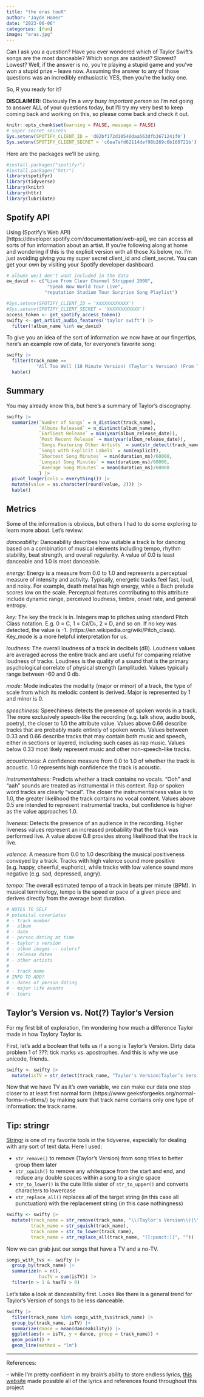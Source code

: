 ```yaml
---
title: "the eras touR"
author: "Jayde Homer"
date: "2023-06-06"
categories: [fun]
image: "eras.jpg"
---
```


Can I ask you a question? Have you ever wondered which of Taylor Swift's songs are the most danceable? Which songs are saddest? Slowest? Lowest? Well, if the answer is no, you're playing a stupid game and you've won a stupid prize -- leave now. Assuming the answer to any of those questions was an incredibly enthusiastic YES, then you're the lucky one. 

So, R you ready for it? 

**DISCLAIMER:** Obviously I'm a *very busy important person* so I'm not going to answer ALL of your questions today, but I'll try my very best to keep coming back and working on this, so please come back and check it out. 

```r
knitr::opts_chunk$set(warning = FALSE, message = FALSE) 
# super secret secrets
Sys.setenv(SPOTIFY_CLIENT_ID = 'd02bf172d10540daa563dfb3671241f0')
Sys.setenv(SPOTIFY_CLIENT_SECRET = 'c6ea7afd62114def98b269c6b160721b')
```

Here are the packages we'll be using. 

```r
#install.packages("spotifyr")
#install.packages("httr")
library(spotifyr)
library(tidyverse)
library(knitr)
library(httr)
library(lubridate)
```

## Spotify API

Using (Spotify's Web API)[https://developer.spotify.com/documentation/web-api], we can access all sorts of fun information about an artist. If you're following along at home and wondering if this is the explicit version with all those Xs below, no. I'm just avoiding giving you my super secret client_id and client_secret. You can get your own by visiting your Spotify developer dashboard. 

```r
# albums we/I don't want included in the data
ew_david <- c("Live From Clear Channel Stripped 2008", 
               "Speak Now World Tour Live",
              "reputation Stadium Tour Surprise Song Playlist")
```


```r
#Sys.setenv(SPOTIFY_CLIENT_ID = 'XXXXXXXXXXXX')
#Sys.setenv(SPOTIFY_CLIENT_SECRET = 'XXXXXXXXXXXX')
access_token <- get_spotify_access_token()
swifty <- get_artist_audio_features('taylor swift') |> 
  filter(!album_name %in% ew_david)
```

To give you an idea of the sort of information we now have at our fingertips, here's an example row of data, for everyone's favorite song: 

```r
swifty |> 
  filter(track_name == 
           "All Too Well (10 Minute Version) (Taylor's Version) (From The Vault)") |> 
  kable()
```

## Summary 

You may already know this, but here's a summary of Taylor's discography. 

```r
swifty |> 
  summarize(`Number of Songs` = n_distinct(track_name),
            `Albums Released` = n_distinct(album_name),
            `Earliest Release` = min(year(album_release_date)),
            `Most Recent Release` = max(year(album_release_date)),
            `Songs Featuring Other Artists` = sum(str_detect(track_name, "feat")),
            `Songs with Explicit Labels` = sum(explicit),
            `Shortest Song Minutes` = min(duration_ms)/60000,
            `Longest Song Minutes` = max(duration_ms)/60000,
            `Average Song Minutes` = mean(duration_ms)/60000
            ) |> 
  pivot_longer(cols = everything()) |> 
  mutate(value = as.character(round(value, 2))) |> 
  kable()
```


## Metrics

Some of the information is obvious, but others I had to do some exploring to learn more about. Let's review: 

*danceability:* Danceability describes how suitable a track is for dancing based on a combination of musical elements including tempo, rhythm stability, beat strength, and overall regularity. A value of 0.0 is least danceable and 1.0 is most danceable.

*energy:* Energy is a measure from 0.0 to 1.0 and represents a perceptual measure of intensity and activity. Typically, energetic tracks feel fast, loud, and noisy. For example, death metal has high energy, while a Bach prelude scores low on the scale. Perceptual features contributing to this attribute include dynamic range, perceived loudness, timbre, onset rate, and general entropy.

*key:* The key the track is in. Integers map to pitches using standard Pitch Class notation. E.g. 0 = C, 1 = C♯/D♭, 2 = D, and so on. If no key was detected, the value is -1. (https://en.wikipedia.org/wiki/Pitch_class). Key_mode is a more helpful interpretation for us.

*loudness:* The overall loudness of a track in decibels (dB). Loudness values are averaged across the entire track and are useful for comparing relative loudness of tracks. Loudness is the quality of a sound that is the primary psychological correlate of physical strength (amplitude). Values typically range between -60 and 0 db.

*mode:* Mode indicates the modality (major or minor) of a track, the type of scale from which its melodic content is derived. Major is represented by 1 and minor is 0.

*speechiness:* Speechiness detects the presence of spoken words in a track. The more exclusively speech-like the recording (e.g. talk show, audio book, poetry), the closer to 1.0 the attribute value. Values above 0.66 describe tracks that are probably made entirely of spoken words. Values between 0.33 and 0.66 describe tracks that may contain both music and speech, either in sections or layered, including such cases as rap music. Values below 0.33 most likely represent music and other non-speech-like tracks.

*acousticness:* A confidence measure from 0.0 to 1.0 of whether the track is acoustic. 1.0 represents high confidence the track is acoustic.

*instrumentalness:* Predicts whether a track contains no vocals. "Ooh" and "aah" sounds are treated as instrumental in this context. Rap or spoken word tracks are clearly "vocal". The closer the instrumentalness value is to 1.0, the greater likelihood the track contains no vocal content. Values above 0.5 are intended to represent instrumental tracks, but confidence is higher as the value approaches 1.0.

*liveness:* Detects the presence of an audience in the recording. Higher liveness values represent an increased probability that the track was performed live. A value above 0.8 provides strong likelihood that the track is live.

*valence:* A measure from 0.0 to 1.0 describing the musical positiveness conveyed by a track. Tracks with high valence sound more positive (e.g. happy, cheerful, euphoric), while tracks with low valence sound more negative (e.g. sad, depressed, angry).

*tempo:* The overall estimated tempo of a track in beats per minute (BPM). In musical terminology, tempo is the speed or pace of a given piece and derives directly from the average beat duration.

```r
# NOTES TO SELF
# potenital covariates
# - track number 
# - album 
# - date
# - person dating at time
# - taylor's version
# - album images -- colors? 
# - release dates
# - other artists 
# 
# - track name
# INFO TO ADD? 
# - dates of person dating 
# - major life events 
# - tours
```

## Taylor's Version vs. Not(?) Taylor's Version

For my first bit of exploration, I'm wondering how much a difference Taylor made in how Taylory Taylor is. 

First, let's add a boolean that tells us if a song is Taylor's Version. Dirty data problem 1 of ???: tick marks vs. apostrophes. And this is why we use unicode, friends. 

```r
swifty <- swifty |> 
  mutate(isTV = str_detect(track_name, "Taylor's Version|Taylor’s Version")) 
```

Now that we have TV as it's own variable, we can make our data one step closer to at least first normal form (https://www.geeksforgeeks.org/normal-forms-in-dbms/) by making sure that track name contains only one type of information: the track name.  

::: {.callout-tip}
## Tip: stringr

[Stringr](https://stringr.tidyverse.org/) is one of my favorite tools in the tidyverse, especially for dealing with any sort of text data. Here I used: 

- `str_remove()` to remove (Taylor's Version) from song titles to better group them later
- `str_squish()` to remove any whitespace from the start and end, and reduce any double spaces within a song to a single space
- `str_to_lower()` is the cute little sister of `str_to_upper()` and converts characters to lowercase
- `str_replace_all()` replaces all of the target string (in this case all punctuation) with the replacement string (in this case nothingness)
:::

```r
swifty <- swifty |> 
  mutate(track_name = str_remove(track_name, "\\(Taylor's Version\\)|\\(Taylor’s Version\\)"),
         track_name = str_squish(track_name),
         track_name = str_to_lower(track_name),
         track_name = str_replace_all(track_name, "[[:punct:]]", ""))
```

Now we can grab just our songs that have a TV and a no-TV. 

```r
songs_with_tvs <- swifty |> 
  group_by(track_name) |> 
  summarize(n = n(),
            hasTV = sum(isTV)) |> 
  filter(n > 1 & hasTV > 0)
```

Let's take a look at danceability first. Looks like there is a general trend for Taylor's Version of songs to be less danceable. 

```r
swifty |> 
  filter(track_name %in% songs_with_tvs$track_name) |> 
  group_by(track_name, isTV) |> 
  summarize(dance = mean(danceability)) |> 
  ggplot(aes(x = isTV, y = dance, group = track_name)) +
  geom_point() + 
  geom_line(method = "lm")
```


------------

References: 

 -- while I'm pretty confident in my brain's ability to store endless lyrics, [this website](https://shaynak.github.io/taylor-swift/) made possible all of the lyrics and references found throughout this project

